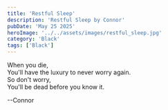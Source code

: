 ```yaml
---
title: 'Restful Sleep'
description: 'Restful Sleep by Connor'
pubDate: 'May 25 2025'
heroImage: '../../assets/images/restful_sleep.jpg'
category: 'Black'
tags: ['Black']
---
```


When you die,  
You'll have the luxury to never worry again.  
So don't worry,  
You'll be dead before you know it.

--Connor
